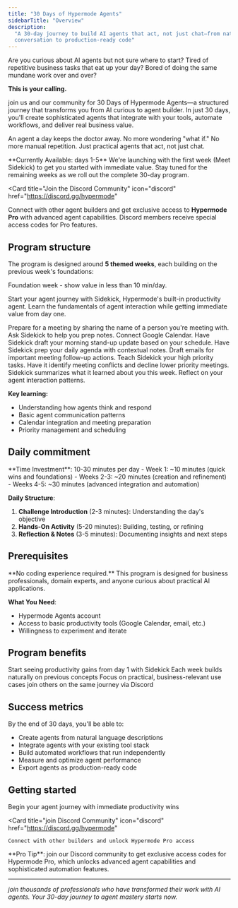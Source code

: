 ```yaml
---
title: "30 Days of Hypermode Agents"
sidebarTitle: "Overview"
description:
  "A 30-day journey to build AI agents that act, not just chat—from natural
  conversation to production-ready code"
---
```


Are you curious about AI agents but not sure where to start? Tired of repetitive
business tasks that eat up your day? Bored of doing the same mundane work over
and over?

**This is your calling.**

join us and our community for 30 Days of Hypermode Agents—a structured journey
that transforms you from AI curious to agent builder. In just 30 days, you'll
create sophisticated agents that integrate with your tools, automate workflows,
and deliver real business value.

An agent a day keeps the doctor away. No more wondering "what if." No more
manual repetition. Just practical agents that act, not just chat.

<Note>
  **Currently Available: days 1-5** We're launching with the first week (Meet
  Sidekick) to get you started with immediate value. Stay tuned for the
  remaining weeks as we roll out the complete 30-day program.
</Note>

<Card
  title="Join the Discord Community"
  icon="discord"
  href="https://discord.gg/hypermode"
>
  Connect with other agent builders and get exclusive access to **Hypermode
  Pro** with advanced agent capabilities. Discord members receive special access
  codes for Pro features.
</Card>

## Program structure

The program is designed around **5 themed weeks**, each building on the previous
week's foundations:

<Steps>

<Step title="Week 1: meet Sidekick (Available Now)">

Foundation week - show value in less than 10 min/day.

Start your agent journey with Sidekick, Hypermode's built-in productivity agent.
Learn the fundamentals of agent interaction while getting immediate value from
day one.

<CardGroup cols={2}>
  <Card
    title="Day 1: Ask Sidekick Anything"
    href="/agents/30-days-of-agents/day-1"
  >
    Prepare for a meeting by sharing the name of a person you're meeting with.
    Ask Sidekick to help you prep notes.
  </Card>

<Card title="Day 2: Connect & Update" href="/agents/30-days-of-agents/day-2">
  Connect Google Calendar. Have Sidekick draft your morning stand-up update
  based on your schedule.
</Card>

<Card title="Day 3: Daily Agenda Prep" href="/agents/30-days-of-agents/day-3">
  Have Sidekick prep your daily agenda with contextual notes. Draft emails for
  important meeting follow-up actions.
</Card>

<Card title="Day 4: Priority Management" href="/agents/30-days-of-agents/day-4">
  Teach Sidekick your high priority tasks. Have it identify meeting conflicts
  and decline lower priority meetings.
</Card>

  <Card title="Day 5: Reflection Friday" href="/agents/30-days-of-agents/day-5">
    Sidekick summarizes what it learned about you this week. Reflect on your
    agent interaction patterns.
  </Card>
</CardGroup>

**Key learning:**

- Understanding how agents think and respond
- Basic agent communication patterns
- Calendar integration and meeting preparation
- Priority management and scheduling

</Step>
</Steps>

## Daily commitment

<Info>
  **Time Investment**: 10-30 minutes per day - Week 1: ~10 minutes (quick wins
  and foundations) - Weeks 2-3: ~20 minutes (creation and refinement) - Weeks
  4-5: ~30 minutes (advanced integration and automation)
</Info>

**Daily Structure**:

1. **Challenge Introduction** (2-3 minutes): Understanding the day's objective
2. **Hands-On Activity** (5-20 minutes): Building, testing, or refining
3. **Reflection & Notes** (3-5 minutes): Documenting insights and next steps

## Prerequisites

<Warning>
  **No coding experience required.** This program is designed for business
  professionals, domain experts, and anyone curious about practical AI
  applications.
</Warning>

**What You Need**:

- Hypermode Agents account
- Access to basic productivity tools (Google Calendar, email, etc.)
- Willingness to experiment and iterate

## Program benefits

<CardGroup cols={2}>
  <Card title="Immediate Value" icon="bolt">
    Start seeing productivity gains from day 1 with Sidekick
  </Card>

<Card title="Progressive Learning" icon="stairs">
  Each week builds naturally on previous concepts
</Card>

<Card title="Real-World Application" icon="building">
  Focus on practical, business-relevant use cases
</Card>

  <Card title="Community Support" icon="users">
    join others on the same journey via Discord
  </Card>
</CardGroup>

## Success metrics

By the end of 30 days, you'll be able to:

- Create agents from natural language descriptions
- Integrate agents with your existing tool stack
- Build automated workflows that run independently
- Measure and optimize agent performance
- Export agents as production-ready code

## Getting started

<CardGroup cols={2}>
  <Card
    title="Start Day 1: Meet Sidekick"
    icon="play"
    href="/agents/30-days-of-agents/day-1"
  >
    Begin your agent journey with immediate productivity wins
  </Card>

  <Card
    title="join Discord Community"
    icon="discord"
    href="https://discord.gg/hypermode"
  >
    Connect with other builders and unlock Hypermode Pro access
  </Card>
</CardGroup>

<Tip>
  **Pro Tip**: join our Discord community to get exclusive access codes for
  Hypermode Pro, which unlocks advanced agent capabilities and sophisticated
  automation features.
</Tip>

---

_join thousands of professionals who have transformed their work with AI agents.
Your 30-day journey to agent mastery starts now._
